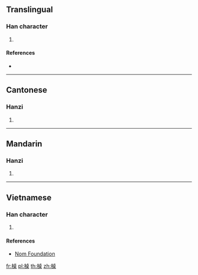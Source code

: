 ==Translingual==

===Han character===
{{Han char|rn=75|rad=木|as=10|sn=14|four=|canj=DYAD|ids=⿰木桌}}

# {{defn|Han|sort=木10}}

====References====
* {{Han ref|kx=0546.251|dkj=15346|hdz=21263.110|uh=69D5|ud=27093}}

----

==Cantonese==

===Hanzi===
{{yue-hanzi|jyut=[[coek3]], [[zoek3]]|y=cheuk3, jeuk3}}

# {{defn|lang=yue|sort=木10}}

----

==Mandarin==

===Hanzi===
{{cmn-hanzi|pin=[[zhuó]] ([[zhuo2]])|wg=cho<sup>2</sup>}}

# {{defn|lang=cmn|sort=木10}}

----

==Vietnamese==

===Han character===
{{vi-readings|rs=木10| hanviet = trác}}

# {{defn|lang=vi|sort=木10}}

====References====
*[http://nomfoundation.org/common/nom_details.php?codepoint=69d5 Nom Foundation]

[[fr:槕]]
[[pl:槕]]
[[th:槕]]
[[zh:槕]]
